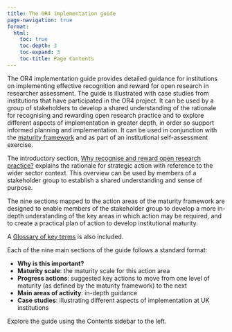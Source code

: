 ```yaml
---
title: The OR4 implementation guide
page-navigation: true
format:
  html:
    toc: true
    toc-depth: 3
    toc-expand: 3
    toc-title: Page Contents
---
```


The OR4 implementation guide provides detailed guidance for institutions on implementing effective recognition and reward for open research in researcher assessment. The guide is illustrated with case studies from institutions that have participated in the OR4 project. It can be used by a group of stakeholders to develop a shared understanding of the rationale for recognising and rewarding open research practice and to explore different aspects of implementation in greater depth, in order so support informed planning and implementation. It can be used in conjunction with the [maturity framework](maturity-framework.qmd) and as part of an institutional self-assessment exercise.

The introductory section, [Why recognise and reward open research practice?](guide-intro.qmd) explains the rationale for strategic action with reference to the wider sector context. This overview can be used by members of a stakeholder group to establish a shared understanding and sense of purpose. 

The nine sections mapped to the action areas of the maturity framework are designed to enable members of the stakeholder group to develop a more in-depth understanding of the key areas in which action may be required, and to create a practical plan of action to develop institutional maturity. 

A [Glossary of key terms](glossary.qmd) is also included.

Each of the nine main sections of the guide follows a standard format:

- **Why is this important?**
- **Maturity scale**: the maturity scale for this action area
- **Progress actions**: suggested key actions to move from one level of maturity (as defined by the maturity framework) to the next
- **Main areas of activity**: in-depth guidance
- **Case studies**: illustrating different aspects of implementation at UK institutions

Explore the guide using the Contents sidebar to the left.

